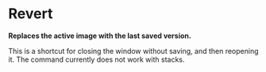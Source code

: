= Revert =

'''Replaces the active image with the last saved version.'''

This is a shortcut for closing the window without saving, and then reopening it. The command currently does not work with stacks. 
